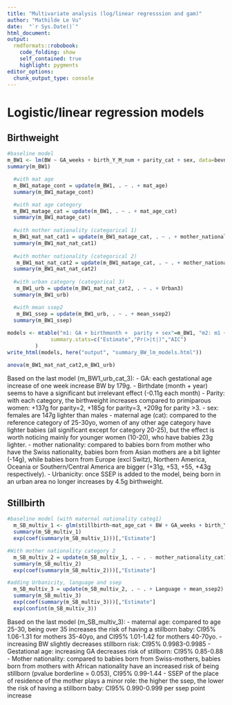 ```yaml
---
title: "Multivariate analysis (log/linear regresssion and gam)"
author: "Mathilde Le Vu"
date:  "`r Sys.Date()`"
html_document: 
output:
  rmdformats::robobook:
    code_folding: show
    self_contained: true
    highlight: pygments
editor_options: 
  chunk_output_type: console
---
```


# Logistic/linear regression models

## Birthweight
```r
#baseline model
m_BW1 <- lm(BW ~ GA_weeks + birth_Y_M_num + parity_cat + sex, data=bevn_eco_in7)
summary(m_BW1)

  #with mat age 
  m_BW1_matage_cont = update(m_BW1, . ~ . + mat_age)
  summary(m_BW1_matage_cont)

  #with mat age category
  m_BW1_matage_cat = update(m_BW1, . ~ . + mat_age_cat) 
  summary(m_BW1_matage_cat)
  
  #with mother nationality (categorical 1)
  m_BW1_mat_nat_cat1 = update(m_BW1_matage_cat, . ~ . + mother_nationality_cat1) 
  summary(m_BW1_mat_nat_cat1)
  
  #with mother nationality (categorical 2)
   m_BW1_mat_nat_cat2 = update(m_BW1_matage_cat, . ~ . + mother_nationality_cat2)  
  summary(m_BW1_mat_nat_cat2)
  
  #with urban category (categorical 3)
   m_BW1_urb = update(m_BW1_mat_nat_cat2, . ~ . + Urban3)  
  summary(m_BW1_urb)  

  #with mean ssep2
   m_BW1_ssep = update(m_BW1_urb, . ~ . + mean_ssep2)  
  summary(m_BW1_ssep)  
  
models <- mtable("m1: GA + birthmonth +  parity + sex"=m_BW1, "m2: m1 + mat.age cont."=m_BW1_matage_cont, "m3: m1 + mat.age.categ"=m_BW1_matage_cat, "m4: m3 + mother nationality_cat1"= m_BW1_mat_nat_cat1 , "m5: m3 + mother nationality_cat2"= m_BW1_mat_nat_cat2, "m6: m5+ Urban"=m_BW1_urb, "m7: m6+ ssep"=m_BW1_ssep, coef.style="ci.horizontal",
              summary.stats=c("Estimate","Pr(>|t|)","AIC")
         )
write_html(models, here("output", "summary_BW_lm_models.html")) 

anova(m_BW1_mat_nat_cat2,m_BW1_urb)
```

Based on the last model (m_BW1_urb_cat_3):
- GA: each gestational age increase of one week increase BW by 179g.
- Birthdate (month + year) seems to have a significant but irrelevant effect (-0.11g each month)
- Parity: with each category, the birthweight increases compared to primiparous women: +137g for parity=2, +185g for parity=3, +209g for parity >3.
- sex: females are 147g lighter than males
- maternal age (cat): compared to the reference category of 25-30yo, women of any other age category have lighter babies (all significant except for category 20-25), but the effect is worth noticing mainly for younger women (10-20), who have babies 23g lighter.
- mother nationality: compared to babies born from mother who have the Swiss nationality, babies born from Asian mothers are a bit lighter (-14g), while babies born from Europe (excl Switz), Northern America, Oceania or Southern/Central America are bigger (+31g, +53, +55, +43g respectively).
- Urbanicity: once SSEP is added to the model, being born in an urban area no longer increases by 4.5g birthweight.

## Stillbirth

```r
#baseline model (with maternal nationality categ1)
  m_SB_multiv_1 <- glm(stillbirth~mat_age_cat + BW + GA_weeks + birth_Y_M_num + mother_nationality_cat1, family= "binomial",data=bevn_eco_in6)
  summary(m_SB_multiv_1) 
  exp(coef(summary(m_SB_multiv_1)))[,"Estimate"]

#With mother nationality category 2
  m_SB_multiv_2 = update(m_SB_multiv_1, . ~ . - mother_nationality_cat1 + mother_nationality_cat2) 
  summary(m_SB_multiv_2) 
  exp(coef(summary(m_SB_multiv_2)))[,"Estimate"]

#adding Urbanicity, language and ssep
  m_SB_multiv_3 = update(m_SB_multiv_2, . ~ . + Language + mean_ssep2)
  summary(m_SB_multiv_3) 
  exp(coef(summary(m_SB_multiv_3)))[,"Estimate"]
  exp(confint(m_SB_multiv_3))
```

Based on the last model (m_SB_multiv_3):
- maternal age: compared to age 25-30, being over 35 increases the risk of having a stillborn baby: CI95% 1.06-1.31 for mothers 35-40yo, and CI95% 1.01-1.42 for mothers 40-70yo.
- increasing BW slightly decreases stillborn risk: CI95% 0.9983-0.9985
- Gestational age: increasing GA decreases risk of stillborn: CI95% 0.85-0.88
- Mother nationality: compared to babies born from Swiss-mothers, babies born from mothers with African nationality have an increased risk of being stillborn (pvalue borderline = 0.053), CI95% 0.99-1.44
- SSEP of the place of residence of the mother plays a minor role: the higher the ssep, the lower the risk of having a stillborn baby: CI95% 0.990-0.999 per ssep point increase
